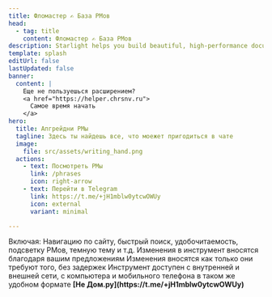 ```yaml
---
title: Фломастер ✍ База РМов
head:
  - tag: title
    content: Фломастер ✍ База РМов
description: Starlight helps you build beautiful, high-performance documentation websites with Astro.
template: splash
editUrl: false
lastUpdated: false
banner:
  content: |
    Еще не пользуешься расширением?
    <a href="https://helper.chrsnv.ru">
      Самое время начать
    </a>
hero:
  title: Апгрейдни РМы
  tagline: Здесь ты найдешь все, что моежет пригодиться в чате
  image:
    file: src/assets/writing_hand.png
  actions:
    - text: Посмотреть РМы
      link: /phrases
      icon: right-arrow
    - text: Перейти в Telegram
      link: https://t.me/+jH1mblw0ytcwOWUy
      icon: external
      variant: minimal

---
```



<CardGrid stagger>
	<Card title="Удобство" icon="open-book">
		Включая: Навигацию по сайту, быстрый поиск, удобочитаемость, подсветку РМов, темную тему и т.д.
	</Card>
	<Card title="Адаптивность" icon="rocket">
		Изменения в инструмент вносятся благодаря вашим предложениям
	</Card>
	<Card title="Обновляемость" icon="document">
		Изменения вносятся как только они требуют того, без задержек
	</Card>
	<Card title="Доступность" icon="puzzle">
		Инструмент доступен с внутренней и внешней сети, с компьютера и мобильного телефона в таком же удобном формате
	</Card>
</CardGrid>

<AboutAstro title="Сделано с любовью в">
<b>[Не Дом.ру](https://t.me/+jH1mblw0ytcwOWUy)</b>
</AboutAstro>